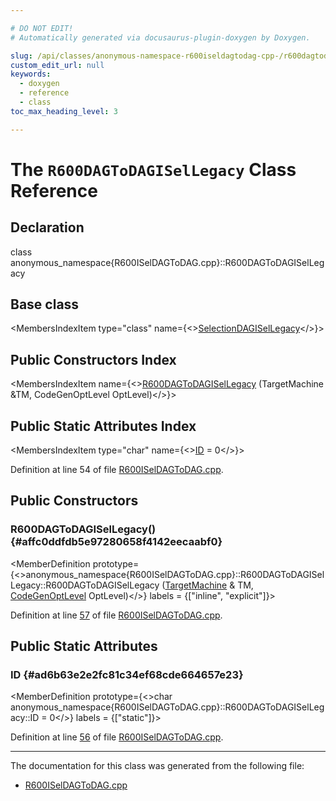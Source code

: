 ```yaml
---

# DO NOT EDIT!
# Automatically generated via docusaurus-plugin-doxygen by Doxygen.

slug: /api/classes/anonymous-namespace-r600iseldagtodag-cpp-/r600dagtodagisellegacy
custom_edit_url: null
keywords:
  - doxygen
  - reference
  - class
toc_max_heading_level: 3

---
```





# The `R600DAGToDAGISelLegacy` Class Reference

<DoxygenPage pluginConfig={pluginConfig}>



## Declaration

<CodeBlock>class anonymous_namespace{R600ISelDAGToDAG.cpp}::R600DAGToDAGISelLegacy</CodeBlock>

## Base class

<MembersIndex>

<MembersIndexItem
  type="class"
  name={<><a href="/docs/api/classes/llvm/selectiondagisellegacy">SelectionDAGISelLegacy</a></>}>
</MembersIndexItem>

</MembersIndex>

## Public Constructors Index

<MembersIndex>

<MembersIndexItem
  name={<><a href="#affc0ddfdb5e97280658f4142eecaabf0">R600DAGToDAGISelLegacy</a> (TargetMachine &amp;TM, CodeGenOptLevel OptLevel)</>}>
</MembersIndexItem>

</MembersIndex>

## Public Static Attributes Index

<MembersIndex>

<MembersIndexItem
  type="char"
  name={<><a href="#ad6b63e2e2fc81c34ef68cde664657e23">ID</a> = 0</>}>
</MembersIndexItem>

</MembersIndex>


Definition at line 54 of file <a href="/docs/api/files/lib/lib/target/lib/target/amdgpu/r600iseldagtodag-cpp">R600ISelDAGToDAG.cpp</a>.

<SectionDefinition>

## Public Constructors

### R600DAGToDAGISelLegacy() {#affc0ddfdb5e97280658f4142eecaabf0}

<MemberDefinition
  prototype={<>anonymous&#95;namespace&#123;R600ISelDAGToDAG.cpp&#125;::R600DAGToDAGISelLegacy::R600DAGToDAGISelLegacy (<a href="/docs/api/classes/llvm/targetmachine">TargetMachine</a> &amp; TM, <a href="/docs/api/namespaces/llvm/#a8ec1bf8d7b792ca9fac56f8514db18d2">CodeGenOptLevel</a> OptLevel)</>}
  labels = {["inline", "explicit"]}>

Definition at line <a href="/docs/api/files/lib/lib/target/lib/target/amdgpu/r600iseldagtodag-cpp/#l00057">57</a> of file <a href="/docs/api/files/lib/lib/target/lib/target/amdgpu/r600iseldagtodag-cpp">R600ISelDAGToDAG.cpp</a>.
</MemberDefinition>

</SectionDefinition>

<SectionDefinition>

## Public Static Attributes

### ID {#ad6b63e2e2fc81c34ef68cde664657e23}

<MemberDefinition
  prototype={<>char anonymous&#95;namespace&#123;R600ISelDAGToDAG.cpp&#125;::R600DAGToDAGISelLegacy::ID = 0</>}
  labels = {["static"]}>

Definition at line <a href="/docs/api/files/lib/lib/target/lib/target/amdgpu/r600iseldagtodag-cpp/#l00056">56</a> of file <a href="/docs/api/files/lib/lib/target/lib/target/amdgpu/r600iseldagtodag-cpp">R600ISelDAGToDAG.cpp</a>.
</MemberDefinition>

</SectionDefinition>

<hr/>

The documentation for this class was generated from the following file:

<ul>
<li><a href="/docs/api/files/lib/lib/target/lib/target/amdgpu/r600iseldagtodag-cpp">R600ISelDAGToDAG.cpp</a></li>
</ul>

</DoxygenPage>
